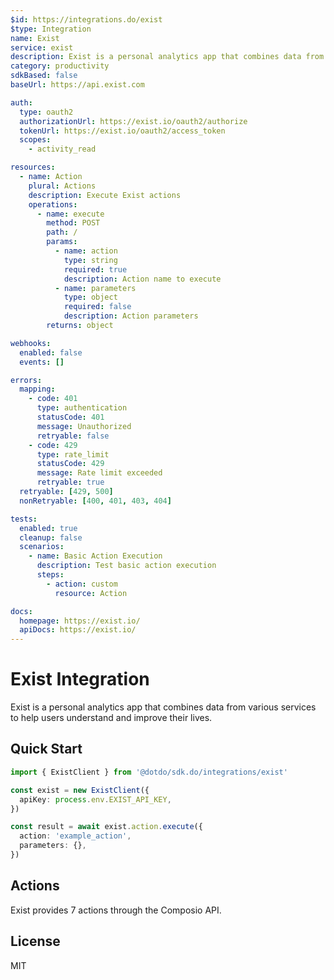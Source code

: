 ```yaml
---
$id: https://integrations.do/exist
$type: Integration
name: Exist
service: exist
description: Exist is a personal analytics app that combines data from various services to help users understand and improve their lives.
category: productivity
sdkBased: false
baseUrl: https://api.exist.com

auth:
  type: oauth2
  authorizationUrl: https://exist.io/oauth2/authorize
  tokenUrl: https://exist.io/oauth2/access_token
  scopes:
    - activity_read

resources:
  - name: Action
    plural: Actions
    description: Execute Exist actions
    operations:
      - name: execute
        method: POST
        path: /
        params:
          - name: action
            type: string
            required: true
            description: Action name to execute
          - name: parameters
            type: object
            required: false
            description: Action parameters
        returns: object

webhooks:
  enabled: false
  events: []

errors:
  mapping:
    - code: 401
      type: authentication
      statusCode: 401
      message: Unauthorized
      retryable: false
    - code: 429
      type: rate_limit
      statusCode: 429
      message: Rate limit exceeded
      retryable: true
  retryable: [429, 500]
  nonRetryable: [400, 401, 403, 404]

tests:
  enabled: true
  cleanup: false
  scenarios:
    - name: Basic Action Execution
      description: Test basic action execution
      steps:
        - action: custom
          resource: Action

docs:
  homepage: https://exist.io/
  apiDocs: https://exist.io/
---
```


# Exist Integration

Exist is a personal analytics app that combines data from various services to help users understand and improve their lives.

## Quick Start

```typescript
import { ExistClient } from '@dotdo/sdk.do/integrations/exist'

const exist = new ExistClient({
  apiKey: process.env.EXIST_API_KEY,
})

const result = await exist.action.execute({
  action: 'example_action',
  parameters: {},
})
```

## Actions

Exist provides 7 actions through the Composio API.

## License

MIT
